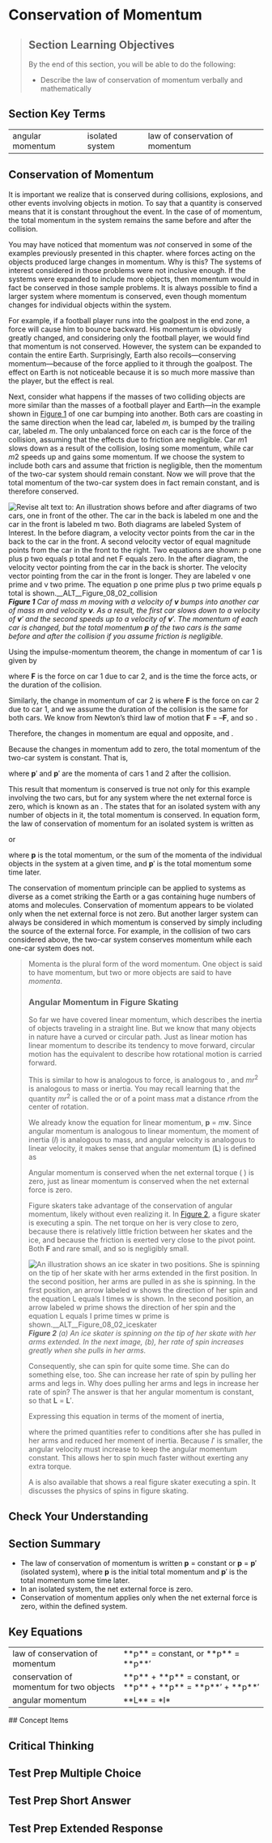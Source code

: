 # Conservation of Momentum
> 
> ## Section Learning Objectives
> By the end of this section, you will be able to do the following:
> 
> * Describe the law of conservation of momentum verbally and mathematically

## Section Key Terms
<table><tr><td>angular momentum</td><td>isolated system</td><td>law of conservation of momentum</td></tr></table>

## Conservation of Momentum
It is important we realize that  is conserved during collisions, explosions, and other events involving objects in motion. To say that a quantity is conserved means that it is constant throughout the event. In the case of  of momentum, the total momentum in the system remains the same before and after the collision.

You may have noticed that momentum was *not* conserved in some of the examples previously presented in this chapter. where forces acting on the objects produced large changes in momentum. Why is this? The systems of interest considered in those problems were not inclusive enough. If the systems were expanded to include more objects, then momentum would in fact be conserved in those sample problems. It is always possible to find a larger system where momentum is conserved, even though momentum changes for individual objects within the system.


For example, if a football player runs into the goalpost in the end zone, a force will cause him to bounce backward. His momentum is obviously greatly changed, and considering only the football player, we would find that momentum is not conserved. However, the system can be expanded to contain the entire Earth. Surprisingly, Earth also recoils—conserving momentum—because of the force applied to it through the goalpost. The effect on Earth is not noticeable because it is so much more massive than the player, but the effect is real.

Next, consider what happens if the masses of two colliding objects are more similar than the masses of a football player and Earth—in the example shown in [Figure 1](#Figure_08_02_collision) of one car bumping into another. Both cars are coasting in the same direction when the lead car, labeled *m*, is bumped by the trailing car, labeled *m*. The only unbalanced force on each car is the force of the collision, assuming that the effects due to friction are negligible. Car *m*1 slows down as a result of the collision, losing some momentum, while car *m*2 speeds up and gains some momentum. If we choose the system to include both cars and assume that friction is negligible, then the momentum of the two-car system should remain constant. Now we will prove that the total momentum of the two-car system does in fact remain constant, and is therefore conserved.

![Revise alt text to: An illustration shows before and after diagrams of two cars, one in front of the other. The car in the back is labeled m one and the car in the front is labeled m two. Both diagrams are labeled System of Interest. In the before diagram, a velocity vector points from the car in the back to the car in the front. A second velocity vector of equal magnitude points from the car in the front to the right. Two equations are shown: p one plus p two equals p total and net F equals zero. In the after diagram, the velocity vector pointing from the car in the back is shorter. The velocity vector pointing from the car in the front is longer. They are labeled v one prime and v two prime. The equation p one prime plus p two prime equals p total is shown.__ALT__Figure_08_02_collision](__MEDIA_URL__CNX_HSPhysics_08_02_collision.jpg)
***Figure 1** Car of mass *m* moving with a velocity of **v** bumps into another car of mass *m* and velocity **v**. As a result, the first car slows down to a velocity of **v**′ and the second speeds up to a velocity of **v**′. The momentum of each car is changed, but the total momentum **p** of the two cars is the same before and after the collision if you assume friction is negligible.*

Using the impulse-momentum theorem, the change in momentum of car 1 is given by


where **F** is the force on car 1 due to car 2, and    is the time the force acts, or the duration of the collision.

Similarly, the change in momentum of car 2 is    where **F** is the force on car 2 due to car 1, and we assume the duration of the collision    is the same for both cars. We know from Newton’s third law of motion that **F** = –**F**, and so   .

Therefore, the changes in momentum are equal and opposite, and   .

Because the changes in momentum add to zero, the total momentum of the two-car system is constant. That is,



where **p**′ and **p**′ are the momenta of cars 1 and 2 after the collision.

This result that momentum is conserved is true not only for this example involving the two cars, but for any system where the net external force is zero, which is known as an . The  states that for an isolated system with any number of objects in it, the total momentum is conserved. In equation form, the law of conservation of momentum for an isolated system is written as


or


where **p** is the total momentum, or the sum of the momenta of the individual objects in the system at a given time, and **p**′ is the total momentum some time later.

The conservation of momentum principle can be applied to systems as diverse as a comet striking the Earth or a gas containing huge numbers of atoms and molecules. Conservation of momentum appears to be violated only when the net external force is not zero. But another larger system can always be considered in which momentum is conserved by simply including the source of the external force. For example, in the collision of two cars considered above, the two-car system conserves momentum while each one-car system does not.

> Momenta is the plural form of the word momentum. One object is said to have momentum, but two or more objects are said to have *momenta*.
> ### Angular Momentum in Figure Skating
> So far we have covered linear momentum, which describes the inertia of objects traveling in a straight line. But we know that many objects in nature have a curved or circular path. Just as linear motion has linear momentum to describe its tendency to move forward, circular motion has the equivalent  to describe how rotational motion is carried forward.
> 
> This is similar to how  is analogous to force,  is analogous to , and *mr*<sup>2</sup> is analogous to mass or inertia. You may recall learning that the quantity *mr*<sup>2</sup> is called the  or  of a point mass *m*at a distance *r*from the center of rotation.
> 
> We already know the equation for linear momentum, **p** = *m***v**. Since angular momentum is analogous to linear momentum, the moment of inertia (*I*) is analogous to mass, and angular velocity    is analogous to linear velocity, it makes sense that angular momentum (**L**) is defined as
> 
> 
> Angular momentum is conserved when the net external torque (  ) is zero, just as linear momentum is conserved when the net external force is zero.
> 
> Figure skaters take advantage of the conservation of angular momentum, likely without even realizing it. In [Figure 2](#Figure_08_02_iceskater), a figure skater is executing a spin. The net torque on her is very close to zero, because there is relatively little friction between her skates and the ice, and because the friction is exerted very close to the pivot point. Both **F** and *r*are small, and so    is negligibly small.
> 
> ![An illustration shows an ice skater in two positions. She is spinning on the tip of her skate with her arms extended in the first position. In the second position, her arms are pulled in as she is spinning. In the first position, an arrow labeled w shows the direction of her spin and the equation L equals I times w is shown. In the second position, an arrow labeled w prime shows the direction of her spin and the equation L equals I prime times w prime is shown.__ALT__Figure_08_02_iceskater](__MEDIA_URL__CNX_HSPhysics_08_02_iceskater.jpg)
> ***Figure 2** (a) An ice skater is spinning on the tip of her skate with her arms extended. In the next image, (b), her rate of spin increases greatly when she pulls in her arms.*
> 
> Consequently, she can spin for quite some time. She can do something else, too. She can increase her rate of spin by pulling her arms and legs in. Why does pulling her arms and legs in increase her rate of spin? The answer is that her angular momentum is constant, so that **L** = **L**′.
> 
> Expressing this equation in terms of the moment of inertia,
> 
> 
> where the primed quantities refer to conditions after she has pulled in her arms and reduced her moment of inertia. Because *I*′ is smaller, the angular velocity    must increase to keep the angular momentum constant. This allows her to spin much faster without exerting any extra torque.
> 
> A  is also available that shows a real figure skater executing a spin. It discusses the physics of spins in figure skating.
> 
> 
## Check Your Understanding




## Section Summary
* The law of conservation of momentum is written **p** = constant or **p** = **p**′ (isolated system), where **p** is the initial total momentum and **p**′ is the total momentum some time later.
* In an isolated system, the net external force is zero.
* Conservation of momentum applies only when the net external force is zero, within the defined system.
## Key Equations
<table><tr><td>law of conservation of momentum</td><td>**p** = constant, or **p** = **p**′</td></tr><tr><td>conservation of momentum for two objects</td><td>**p** + **p** = constant, or **p** + **p** = **p**′ + **p**′</td></tr><tr><td>angular momentum</td><td>**L** = *I*</td></tr></table>
## Concept Items


## Critical Thinking



## Test Prep Multiple Choice


## Test Prep Short Answer



## Test Prep Extended Response
